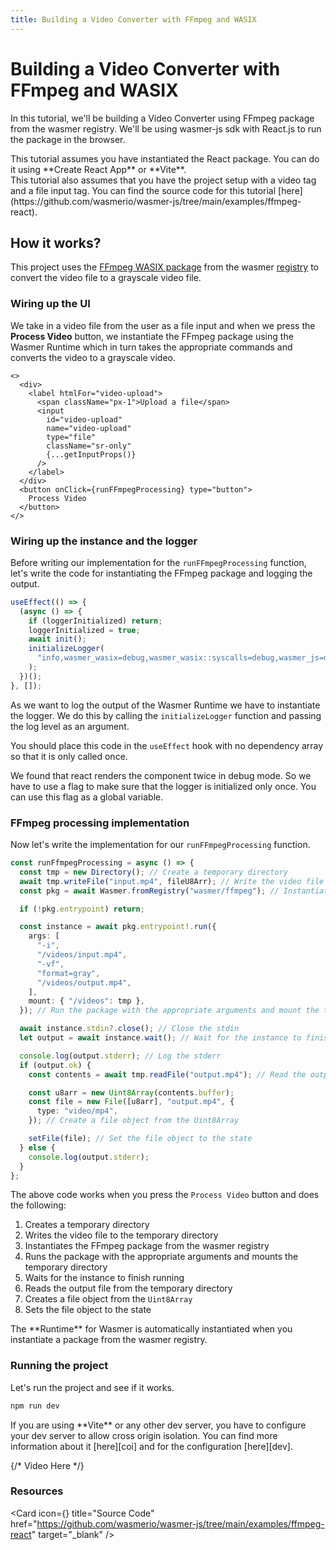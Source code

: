```yaml
---
title: Building a Video Converter with FFmpeg and WASIX
---
```



# Building a Video Converter with FFmpeg and WASIX

In this tutorial, we'll be building a Video Converter using FFmpeg package from the wasmer registry.
We'll be using wasmer-js sdk with React.js to run the package in the browser.

<Callout type="info">
  This tutorial assumes you have instantiated the React package. You can do it
  using **Create React App** or **Vite**.
  <br />
  This tutorial also assumes that you have the project setup with a video tag
  and a file input tag. You can find the source code for this tutorial
  [here](https://github.com/wasmerio/wasmer-js/tree/main/examples/ffmpeg-react).
</Callout>

## How it works?

This project uses the [FFmpeg WASIX package](https://wasmer.io/packages/ffmpeg) from the wasmer [registry][registry] to convert the video file to a grayscale video file.

<Steps>

### Wiring up the UI

We take in a video file from the user as a file input and when we press the **Process Video** button, we instantiate the FFmpeg package using the Wasmer Runtime which in turn takes the appropriate commands and converts the video to a grayscale video.

```tsx
<>
  <div>
    <label htmlFor="video-upload">
      <span className="px-1">Upload a file</span>
      <input
        id="video-upload"
        name="video-upload"
        type="file"
        className="sr-only"
        {...getInputProps()}
      />
    </label>
  </div>
  <button onClick={runFFmpegProcessing} type="button">
    Process Video
  </button>
</>
```

### Wiring up the instance and the logger

Before writing our implementation for the `runFFmpegProcessing` function, let's write the code for instantiating the FFmpeg package and logging the output.

```ts
useEffect(() => {
  (async () => {
    if (loggerInitialized) return;
    loggerInitialized = true;
    await init();
    initializeLogger(
      "info,wasmer_wasix=debug,wasmer_wasix::syscalls=debug,wasmer_js=debug"
    );
  })();
}, []);
```

As we want to log the output of the Wasmer Runtime we have to instantiate the logger. We do this by calling the `initializeLogger` function and passing the log level as an argument.

You should place this code in the `useEffect` hook with no dependency array so that it is only called once.

<Callout type="warn">
  We found that react renders the component twice in debug mode. So we have to
  use a flag to make sure that the logger is initialized only once. You can use
  this flag as a global variable.
</Callout>

### FFmpeg processing implementation

Now let's write the implementation for our `runFFmpegProcessing` function.

```ts
const runFfmpegProcessing = async () => {
  const tmp = new Directory(); // Create a temporary directory
  await tmp.writeFile("input.mp4", fileU8Arr); // Write the video file to the temporary directory
  const pkg = await Wasmer.fromRegistry("wasmer/ffmpeg"); // Instantiate the FFmpeg package from the wasmer registry

  if (!pkg.entrypoint) return;

  const instance = await pkg.entrypoint!.run({
    args: [
      "-i",
      "/videos/input.mp4",
      "-vf",
      "format=gray",
      "/videos/output.mp4",
    ],
    mount: { "/videos": tmp },
  }); // Run the package with the appropriate arguments and mount the temporary directory

  await instance.stdin?.close(); // Close the stdin
  let output = await instance.wait(); // Wait for the instance to finish running

  console.log(output.stderr); // Log the stderr
  if (output.ok) {
    const contents = await tmp.readFile("output.mp4"); // Read the output file from the temporary directory

    const u8arr = new Uint8Array(contents.buffer);
    const file = new File([u8arr], "output.mp4", {
      type: "video/mp4",
    }); // Create a file object from the Uint8Array

    setFile(file); // Set the file object to the state
  } else {
    console.log(output.stderr);
  }
};
```

The above code works when you press the `Process Video` button and does the following:

1. Creates a temporary directory
2. Writes the video file to the temporary directory
3. Instantiates the FFmpeg package from the wasmer registry
4. Runs the package with the appropriate arguments and mounts the temporary directory
5. Waits for the instance to finish running
6. Reads the output file from the temporary directory
7. Creates a file object from the `Uint8Array`
8. Sets the file object to the state

<Callout type="info">
  The **Runtime** for Wasmer is automatically instantiated when you instantiate
  a package from the wasmer registry.
</Callout>

### Running the project

Let's run the project and see if it works.

```bash
npm run dev
```

<Callout type="warn">
  If you are using **Vite** or any other dev server, you have to configure your
  dev server to allow cross origin isolation. You can find more information
  about it [here][coi] and for the configuration [here][dev].
</Callout>

{/* Video Here */}

</Steps>

### Resources

<Card
  icon={<GitHubLogo />}
  title="Source Code"
  href="https://github.com/wasmerio/wasmer-js/tree/main/examples/ffmpeg-react"
  target="_blank"
/>

[registry]: /registry
[wasix-runner]: /runtime/runners/wasix
[coi]: /javascript-sdk/explainers/troubleshooting#sharedarraybuffer-and-cross-origin-isolation
[dev]: ./run#configure-your-dev-server
